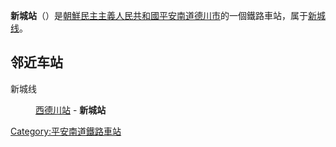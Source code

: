 {{unreferenced|time=2015-02-01T04:10:45+00:00}}
{{朝鮮半島車站資訊
|公司色 = blue
|文字色 = 
|站名 = 新城站
|圖片 = 
|pxl = 
|圖片說明 =
|前一站 = [[西德川站|西德川]]
|前一站距離 = 4.0
|後一站距離 = 
|後一站 = 
|所屬路線 = [[新城线|新城线]]
|距離 = 4.0
|起點站 = [[西德川站|西德川]]
|諺文 = 신성역
|朝鮮漢字 = 新城驛
|文觀部式 = 
|馬-賴式 = Sinsŏng-yŏk
|副站名 = 
|車站編號 = 
|停站路線數 = 
|所屬公司 = [[朝鮮民主主義人民共和國鐵道省|朝鮮民主主義人民共和國鐵道省]]
|所在地 =[[平安南道|平安南道]][[德川市|德川市]]
|車站構造 = 地面车站
|月台配置 = 
|啟用年月日 =
|廢站年月日 = 
|上下車人次 = 
|統計年度 = 
|轉車 = 
|備註 = 
|全寬備註 = 
}}

'''新城站'''（{{lang-ko|신성역}}）是[[朝鮮民主主義人民共和國|朝鮮民主主義人民共和國]][[平安南道|平安南道]][[德川市|德川市]]的一個鐵路車站，属于[[新城线|新城线]]。

==邻近车站==
新城线
:[[西德川站|西德川站]] - '''新城站'''

{{朝鲜铁路小作品}}

{{新城线}}

[[Category:平安南道鐵路車站|Category:平安南道鐵路車站]]